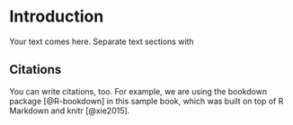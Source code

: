 # Introduction {#intro}

Your text comes here. Separate text sections with

## Citations
You can write citations, too. For example, we are using the bookdown package [@R-bookdown] in this sample book, which was built on top of R Markdown and knitr [@xie2015].

